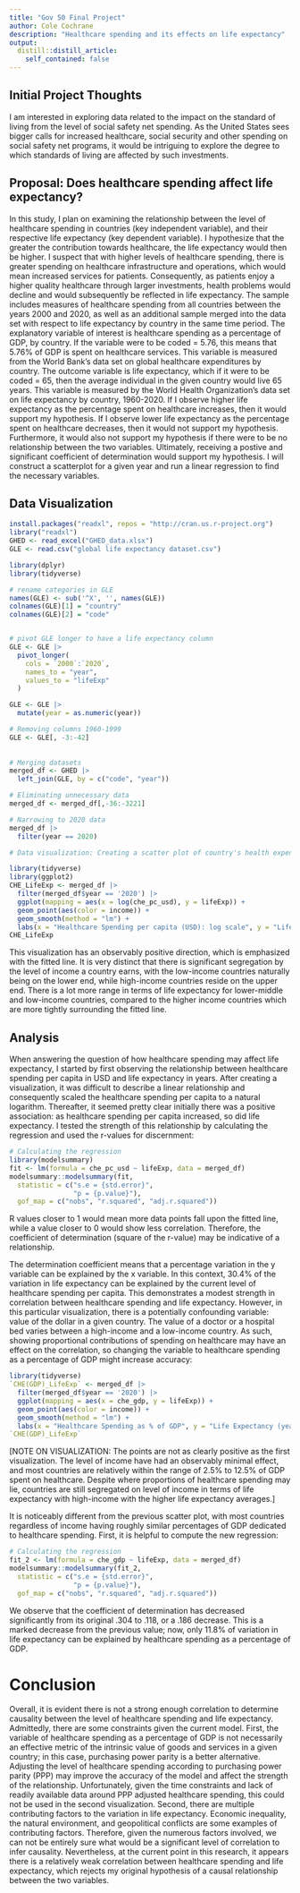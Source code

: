 ```yaml
---
title: "Gov 50 Final Project"
author: Cole Cochrane
description: "Healthcare spending and its effects on life expectancy"
output:
  distill::distill_article:
    self_contained: false
---
```




## Initial Project Thoughts

I am interested in exploring data related to the impact on the standard of living from the level of social safety net spending. As the United States sees bigger calls for increased healthcare, social security and other spending on social safety net programs, it would be intriguing to explore the degree to which standards of living are affected by such investments.

## Proposal: Does healthcare spending affect life expectancy?

In this study, I plan on examining the relationship between the level of healthcare spending in countries (key independent variable), and their respective life expectancy (key dependent variable). I hypothesize that the greater the contribution towards healthcare, the life expectancy would then be higher. I suspect that with higher levels of healthcare spending, there is greater spending on healthcare infrastructure and operations, which would mean increased services for patients. Consequently, as patients enjoy a higher quality healthcare through larger investments, health problems would decline and would subsequently be reflected in life expectancy. The sample includes measures of healthcare spending from all countries between the years 2000 and 2020, as well as an additional sample merged into the data set with respect to life expectancy by country in the same time period. The explanatory variable of interest is healthcare spending as a percentage of GDP, by country. If the variable were to be coded = 5.76, this means that 5.76% of GDP is spent on healthcare services. This variable is measured from the World Bank's data set on global healthcare expenditures by country. The outcome variable is life expectancy, which if it were to be coded = 65, then the average individual in the given country would live 65 years. This variable is measured by the World Health Organization's data set on life expectancy by country, 1960-2020. If I observe higher life expectancy as the percentage spent on healthcare increases, then it would support my hypothesis. If I observe lower life expectancy as the percentage spent on healthcare decreases, then it would not support my hypothesis. Furthermore, it would also not support my hypothesis if there were to be no relationship between the two variables. Ultimately, receiving a postive and significant coefficient of determination would support my hypothesis. I will construct a scatterplot for a given year and run a linear regression to find the necessary variables.

## Data Visualization

```r
install.packages("readxl", repos = "http://cran.us.r-project.org")
library("readxl")
GHED <- read_excel("GHED_data.xlsx")
GLE <- read.csv("global life expectancy dataset.csv")
```

```r
library(dplyr)
library(tidyverse)

# rename categories in GLE
names(GLE) <- sub('^X', '', names(GLE))
colnames(GLE)[1] = "country"
colnames(GLE)[2] = "code"


# pivot GLE longer to have a life expectancy column
GLE <- GLE |>
  pivot_longer(
    cols = `2000`:`2020`,
    names_to = "year",
    values_to = "lifeExp"
  )

GLE <- GLE |>
  mutate(year = as.numeric(year))

# Removing columns 1960-1999
GLE <- GLE[, -3:-42]
  
  
# Merging datasets
merged_df <- GHED |>
  left_join(GLE, by = c("code", "year"))

# Eliminating unnecessary data
merged_df <- merged_df[,-36:-3221]
```

```r
# Narrowing to 2020 data
merged_df |>
  filter(year == 2020)
```


```r
# Data visualization: Creating a scatter plot of country's health expenditures and life expectancy in 2020. 

library(tidyverse)
library(ggplot2)
CHE_LifeExp <- merged_df |>
  filter(merged_df$year == '2020') |>
  ggplot(mapping = aes(x = log(che_pc_usd), y = lifeExp)) + 
  geom_point(aes(color = income)) +
  geom_smooth(method = "lm") +
  labs(x = "Healthcare Spending per capita (USD): log scale", y = "Life Expectancy (years)", title = "Healthcare Spending & Life Expectancy Association (2020)")
CHE_LifeExp
```

This visualization has an observably positive direction, which is emphasized with the fitted line. It is very distinct that there is significant segregation by the level of income a country earns, with the low-income countries naturally being on the lower end, while high-income countries reside on the upper end. There is a lot more range in terms of life expectancy for lower-middle and low-income countries, compared to the higher income countries which are more tightly surrounding the fitted line. 

## Analysis

When answering the question of how healthcare spending may affect life expectancy, I started by first observing the relationship between healthcare spending per capita in USD and life expectancy in years. After creating a visualization, it was difficult to describe a linear relationship and consequently scaled the healthcare spending per capita to a natural logarithm. Thereafter, it  seemed pretty clear initially there was a positive association: as healthcare spending per capita increased, so did life expectancy. I tested the strength of this relationship by calculating the regression and used the r-values for discernment:

```r
# Calculating the regression
library(modelsummary)
fit <- lm(formula = che_pc_usd ~ lifeExp, data = merged_df)
modelsummary::modelsummary(fit,
  statistic = c("s.e = {std.error}",
                "p = {p.value}"),
  gof_map = c("nobs", "r.squared", "adj.r.squared"))
```
R values closer to 1 would mean more data points fall upon the fitted line, while a value closer to 0 would show less correlation. Therefore, the coefficient of determination (square of the r-value) may be indicative of a relationship.

The determination coefficient means that a percentage variation in the y variable can be explained by the x variable. In this context, 30.4% of the variation in life expectancy can be explained by the current level of healthcare spending per capita. This demonstrates a modest strength in correlation between healthcare spending and life expectancy. However, in this particular visualization, there is a potentially confounding variable: value of the dollar in a given country. The value of a doctor or a hospital bed varies between a high-income and a low-income country. As such, showing proportional contributions of spending on healthcare may have an effect on the correlation, so changing the variable to healthcare spending as a percentage of GDP might increase accuracy:

```r
library(tidyverse)
`CHE(GDP)_LifeExp` <- merged_df |>
  filter(merged_df$year == '2020') |>
  ggplot(mapping = aes(x = che_gdp, y = lifeExp)) + 
  geom_point(aes(color = income)) +
  geom_smooth(method = "lm") +
  labs(x = "Healthcare Spending as % of GDP", y = "Life Expectancy (years)", title = "Healthcare Spending & Life Expectancy Association (2020)")
`CHE(GDP)_LifeExp`
```
[NOTE ON VISUALIZATION: The points are not as clearly positive as the first visualization. The level of income have had an observably minimal effect, and most countries are relatively within the range of 2.5% to 12.5% of GDP spent on healthcare. Despite where proportions of healthcare spending may lie, countries are still segregated on level of income in terms of life expectancy with high-income with the higher life expectancy averages.]   

It is noticeably different from the previous scatter plot, with most countries regardless of income having roughly similar percentages of GDP dedicated to healthcare spending. First, it is helpful to compute the new regression:

```r
# Calculating the regression
fit_2 <- lm(formula = che_gdp ~ lifeExp, data = merged_df)
modelsummary::modelsummary(fit_2,
  statistic = c("s.e = {std.error}",
                "p = {p.value}"),
  gof_map = c("nobs", "r.squared", "adj.r.squared"))
```
We observe that the coefficient of determination has decreased significantly from its original .304 to .118, or a .186 decrease. This is a marked decrease from the previous value; now, only 11.8% of variation in life expectancy can be explained by healthcare spending as a percentage of GDP. 

# Conclusion

Overall, it is evident there is not a strong enough correlation to determine causality between the level of healthcare spending and life expectancy. Admittedly, there are some constraints given the current model. First, the variable of healthcare spending as a percentage of GDP is not necessarily an effective metric of the intrinsic value of goods and services in a given country; in this case, purchasing power parity is a better alternative. Adjusting the level of healthcare spending according to purchasing power parity (PPP) may improve the accuracy of the model and affect the strength of the relationship. Unfortunately, given the time constraints and lack of readily available data around PPP adjusted healthcare spending, this could not be used in the second visualization. Second, there are multiple contributing factors to the variation in life expectancy. Economic inequality, the natural environment, and geopolitical conflicts are some examples of contributing factors. Therefore, given the numerous factors involved, we can not be entirely sure what would be a significant level of correlation to infer causality. Nevertheless, at the current point in this research, it appears there is a relatively weak correlation between healthcare spending and life expectancy, which rejects my original hypothesis of a causal relationship between the two variables. 







































































































































